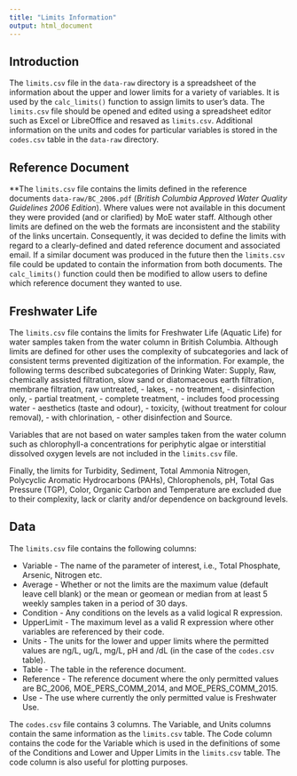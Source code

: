```yaml
---
title: "Limits Information"
output: html_document
---
```


## Introduction

The `limits.csv` file in the `data-raw` directory 
is a spreadsheet of the information about the upper and lower limits for
a variety of variables. It is used by the `calc_limits()` function 
to assign limits to user's data. The `limits.csv`
file should be opened and edited using a spreadsheet editor 
such as Excel or LibreOffice and resaved as `limits.csv`.
Additional information on the units and codes for particular variables
is stored in the `codes.csv` table in the `data-raw` directory.

## Reference Document

**The `limits.csv` file  contains the limits defined in the 
reference documents `data-raw/BC_2006.pdf` (*British Columbia Approved Water Quality Guidelines 2006 Edition*). Where values were not available in this document they were provided (and or clarified) by MoE water staff.
Although other limits
are defined on the web the formats are inconsistent and 
the stability of the links uncertain.
Consequently, it was decided to define the limits with regard to a clearly-defined
and dated reference document and associated email. 
If a similar document was produced in the future
then the `limits.csv` file could be updated to contain the information
from both documents. The `calc_limits()` function could then be modified to allow 
users to define which reference document
they wanted to use.

## Freshwater Life

The `limits.csv` file contains the limits for Freshwater Life (Aquatic Life) 
for 
water samples taken from the water column in British Columbia. 
Although limits are defined for 
other uses the complexity of subcategories and lack of consistent terms
prevented digitization of the information. For example, the following
terms described subcategories of Drinking Water: Supply, Raw, chemically assisted filtration,
slow sand or diatomaceous earth filtration, membrane filtration, raw untreated,
- lakes, - no treatment, - disinfection only, - partial treatment, - complete treatment,
- includes food processing water
- aesthetics (taste and odour), - toxicity, (without treatment for
colour removal), - with chlorination, - other disinfection and Source.

Variables that are not based on water samples taken from the water column
such as chlorophyll-a concentrations 
for periphytic algae or interstitial dissolved oxygen levels are not included
in the `limits.csv` file. 

Finally, the limits for Turbidity, Sediment,
Total Ammonia Nitrogen, Polycyclic Aromatic Hydrocarbons (PAHs), 
Chlorophenols, pH, Total Gas Pressure (TGP), Color, Organic Carbon and
Temperature are excluded due to their complexity, lack or clarity
and/or dependence on background levels.

## Data

The `limits.csv` file contains the following columns: 

- Variable - The name of the parameter of interest, i.e., Total Phosphate, Arsenic, Nitrogen etc.
- Average - Whether or not the limits are the maximum value (default leave cell blank) 
or the mean or geomean or median from at least 5 weekly samples taken in a period of 30 days.
- Condition	- Any conditions on the levels as a valid logical R expression.
- UpperLimit - The maximum level as a valid R expression where other variables are referenced
by their code.
- Units - The units for the lower and upper limits where the permitted values are
ng/L, ug/L, mg/L, pH and /dL (in the case of the `codes.csv` table).
- Table - The table in the reference document.
- Reference - The reference document where the only permitted values are BC_2006, MOE_PERS_COMM_2014, and MOE_PERS_COMM_2015.
- Use - The use where currently the only permitted value is Freshwater Use.

The `codes.csv` file contains 3 columns. The Variable,  and Units columns
contain the same information as the `limits.csv` table. The Code column
contains the code for the Variable which is used in the definitions
of some of the Conditions and Lower and Upper Limits in the `limits.csv` table.
The code column is also useful for plotting purposes.
